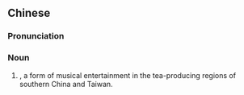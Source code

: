 {{also|采茶戏}}
==Chinese==
{{zh-forms|s=采茶戏|type=21}}
{{wikipedia|lang=zh}}

===Pronunciation===
{{zh-pron
|m=cǎicháxì
|cat=n
}}

===Noun===
{{zh-noun}}

# {{lb|zh|opera}} {{w|Tea-picking opera}}, a form of musical entertainment in the tea-producing regions of southern China and Taiwan.